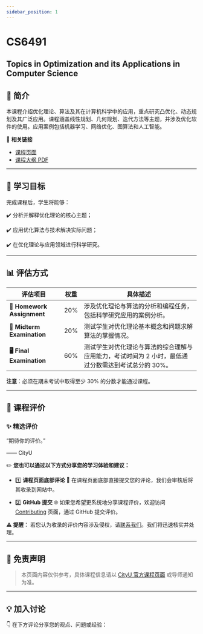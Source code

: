 ```yaml
---
sidebar_position: 1
---
```


# CS6491
## Topics in Optimization and its Applications in Computer Science

## **📘 简介**
本课程介绍优化理论、算法及其在计算机科学中的应用，重点研究凸优化、动态规划及其广泛应用。课程涵盖线性规划、几何规划、迭代方法等主题，并涉及优化软件的使用。应用案例包括机器学习、网络优化、图算法和人工智能。

🔗 **相关链接**
- [课程页面](#)
- [课程大纲 PDF](#)

---

## **🎯 学习目标**

完成课程后，学生将能够：

✔️ 分析并解释优化理论的核心主题；

✔️ 应用优化算法与技术解决实际问题；

✔️ 在优化理论与应用领域进行科学研究。

---

## **📊 评估方式**

| **评估项目**              | **权重** | **具体描述**                                                                                       |
|--------------------------|---------|---------------------------------------------------------------------------------------------------|
| **📝 Homework Assignment** | 20%     | 涉及优化理论与算法的分析和编程任务，包括科学研究应用的案例分析。                                         |
| **📄 Midterm Examination** | 20%     | 测试学生对优化理论基本概念和问题求解算法的掌握情况。                                                   |
| **🖥️ Final Examination**    | 60%     | 测试学生对优化理论与算法的综合理解与应用能力，考试时间为 2 小时，最低通过分数需达到考试总分的 30%。         |

**注意**：必须在期末考试中取得至少 30% 的分数才能通过课程。

---

## **💬 课程评价**

### ✨ **精选评价**
<div className={commentStyles.commentBox}>
    <p className={commentStyles.commentText}>
        “期待你的评价。”
    </p>
    <p className={commentStyles.commentAuthor}>—— CityU</p>
</div>

✏️ **您也可以通过以下方式分享您的学习体验和建议：**

- 1️⃣ **课程页面底部评论**
💬 在课程页面底部直接提交您的评论，我们会审核后将其收录到网站中。

- 2️⃣ **GitHub 提交**
🌐 如果您希望更系统地分享课程评价，欢迎访问 [Contributing](https://github.com/penjc/cityU-navigator/contributing) 页面，通过 GitHub 提交评价。

**⚠️ 提醒**：
若您认为收录的评价内容涉及侵权，请[联系我们](https://github.com/penjc/cityU-navigator/issues)。我们将迅速核实并处理。

---

## **📌 免责声明**

> 本页面内容仅供参考，具体课程信息请以 [CityU 官方课程页面](#) 或导师通知为准。

---

## **💡 加入讨论**

👇 在下方评论分享您的观点、问题或经验：
<Utterances />